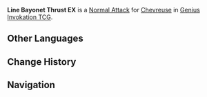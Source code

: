 {{About|the Character Card Skill for [[Genius Invokation TCG]]|the Playable Character Talent|Line Bayonet Thrust EX}}
{{Genius Invokation TCG Skill Infobox
|title      = Line Bayonet Thrust EX
|image      = Line Bayonet Thrust EX Character Card Skill.png
|type       = Normal Attack
|character  = Chevreuse
|matching   = 1
|element    = Pyro
|unaligned  = 2
|effect     = Deals 2 {{Color|Physical DMG}}.
|order      = 1
}}
'''Line Bayonet Thrust EX''' is a [[Character Card Normal Attack|Normal Attack]] for [[Chevreuse (Character Card)|Chevreuse]] in [[Genius Invokation TCG]].

==Other Languages==
{{Other Languages|Line Bayonet Thrust EX}}

==Change History==
{{Change History|4.8}}

==Navigation==
{{Genius Invokation TCG Skill Navbox|Chevreuse}}